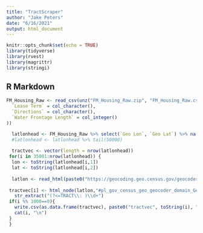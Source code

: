 ---
title: "TractScraper"
author: "Jake Peters"
date: "6/16/2021"
output: html_document
---

```{r setup, include=FALSE}
knitr::opts_chunk$set(echo = TRUE)
library(tidyverse)
library(rvest)
library(magrittr)
library(stringi)
```

## R Markdown
```{r}
FM_Housing_Raw <- read_csv(unz("FM_Housing_Raw.zip", "FM_Housing_Raw.csv"), col_types = cols(
  `Lease Term` = col_character(),
  `Directions` = col_character(),
  `Water Frontage Length` = col_integer()
))
```


```{r}

  latlonhead <- FM_Housing_Raw %>% select(`Geo Lon`, `Geo Lat`) %>% na.omit(latlonhead)
  #latlonhead <- latlonhead %>% tail(50000)
  
  tractvec <- vector(length = nrow(latlonhead))
 for(i in 35001:nrow(latlonhead)) {
  lon <- toString(latlonhead[i,1])
  lat <- toString(latlonhead[i,2])
  
  latlon <- read_html(paste0("https://geocoding.geo.census.gov/geocoder/geographies/coordinates?x=",lon,"&y=",lat,"&benchmark=4&vintage=4"))
  
 tractvec[i] <- html_node(latlon,"#pl_gov_census_geo_geocoder_domain_GeographyResult") %>% html_children() %>% extract(5) %>% html_text() %>% 
   str_extract("(?<=TRACT\\: )\\d+")
 if(i %% 1000==0){
   write.csv(as.data.frame(tractvec), paste0("tractvec", toString(i), ".csv"))
   cat(i, "\n")
 }
 }
  
```